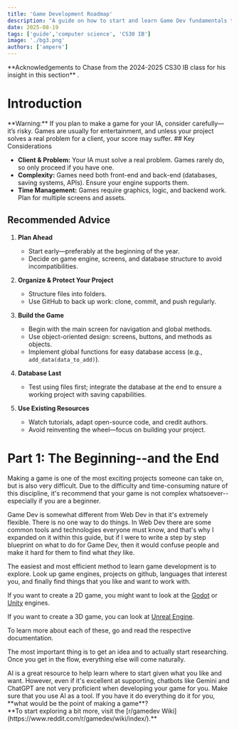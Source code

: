 ```yaml
---
title: 'Game Development Roadmap'
description: "A guide on how to start and learn Game Dev fundamentals to get you started on your IA."
date: 2025-08-19
tags: ['guide','computer science', 'CS30 IB']
image: './bg3.png'
authors: ['ampere']
---
```


<Callout variant="remark">
**Acknowledgements to Chase from the 2024-2025 CS30 IB class for his insight in this section** . 
</Callout>

# Introduction

<Callout variant="danger" title="Feasibility of game dev">
**Warning:** If you plan to make a game for your IA, consider carefully—it’s risky. Games are usually for entertainment, and unless your project solves a real problem for a client, your score may suffer.  
</Callout>
## Key Considerations

- **Client & Problem:** Your IA must solve a real problem. Games rarely do, so only proceed if you have one.  
- **Complexity:** Games need both front-end and back-end (databases, saving systems, APIs). Ensure your engine supports them.  
- **Time Management:** Games require graphics, logic, and backend work. Plan for multiple screens and assets.  

## Recommended Advice 

1. **Plan Ahead**  
   - Start early—preferably at the beginning of the year.  
   - Decide on game engine, screens, and database structure to avoid incompatibilities.  

2. **Organize & Protect Your Project**  
   - Structure files into folders.  
   - Use GitHub to back up work: clone, commit, and push regularly.  

3. **Build the Game**  
   - Begin with the main screen for navigation and global methods.  
   - Use object-oriented design: screens, buttons, and methods as objects.  
   - Implement global functions for easy database access (e.g., `add_data(data_to_add)`).  

4. **Database Last**  
   - Test using files first; integrate the database at the end to ensure a working project with saving capabilities.  

5. **Use Existing Resources**  
   - Watch tutorials, adapt open-source code, and credit authors.  
   - Avoid reinventing the wheel—focus on building your project.

# Part 1: The Beginning--and the End

Making a game is one of the most exciting projects someone can take on, but is also very difficult.
Due to the difficulty and time-consuming nature of this discipline, it's recommend that your game 
is not complex whatsoever--especially if you are a beginner.

Game Dev is somewhat different from Web Dev in that it's extremely flexible. There is no one way to do things. In Web Dev there are 
some common tools and technologies everyone must know, and that's why I expanded on it within this guide, but if I were to write a step by step
blueprint on what to do for Game Dev, then it would confuse people and make it hard for them to find what *they* like.

The easiest and most efficient method to learn game development is to explore. Look up game engines, projects on github, languages that interest you,
and finally find things that you like and want to work with. 

If you want to create a 2D game, you might want to look at the [Godot](https://godotengine.org/fr/) or [Unity](https://unity.com/fr) engines.

If you want to create a 3D game, you can look at [Unreal Engine](https://www.unrealengine.com/fr).

To learn more about each of these, go and read the respective documentation.

The most important thing is to get an idea and to actually start researching. Once you get in the flow, everything else will come naturally. 

<Callout variant="tip" title="How to speed up the learning process">
AI is a great resource to help learn where to start given what you like and want.
However, even if it's excellent at supporting, chatbots like Gemini and ChatGPT are not very proficient when developing your game for you. 

<Callout variant="warning">
Make sure that you use AI as a tool. If you have it do everything do it for you, **what would be the point of making a game**?
</Callout>

</Callout>

<div class="text-3xl">
**To start exploring a bit more, visit the [r/gamedev Wiki](https://www.reddit.com/r/gamedev/wiki/index/).**
</div>


